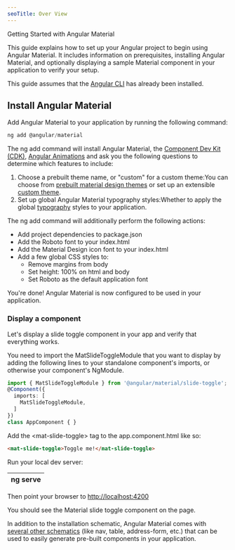 ```yaml
---
seoTitle: Over View
---
```


Getting Started with Angular Material

This guide explains how to set up your Angular project to begin using Angular Material. It includes information on prerequisites, installing Angular Material, and optionally displaying a sample Material component in your application to verify your setup.

This guide assumes that the [Angular CLI](https://angular.dev/tools/cli/setup-local#install-the-angular-cli) has already been installed.

## Install Angular Material

Add Angular Material to your application by running the following command:

```typescript
ng add @angular/material
```

The ng add command will install Angular Material, the [Component Dev Kit (CDK)](https://material.angular.io/cdk/categories), [Angular Animations](https://angular.dev/guide/animations) and ask you the following questions to determine which features to include:

1. Choose a prebuilt theme name, or "custom" for a custom theme\:You can choose from [prebuilt material design themes](https://material.angular.io/guide/theming#pre-built-themes) or set up an extensible [custom theme](https://material.angular.io/guide/theming#defining-a-theme).
2. Set up global Angular Material typography styles\:Whether to apply the global [typography](https://material.angular.io/guide/typography) styles to your application.

The ng add command will additionally perform the following actions:

* Add project dependencies to package.json
* Add the Roboto font to your index.html
* Add the Material Design icon font to your index.html
* Add a few global CSS styles to:
  * Remove margins from body
  * Set height: 100% on html and body
  * Set Roboto as the default application font

You're done! Angular Material is now configured to be used in your application.

### Display a component

Let's display a slide toggle component in your app and verify that everything works.

You need to import the MatSlideToggleModule that you want to display by adding the following lines to your standalone component's imports, or otherwise your component's NgModule.

```typescript
import { MatSlideToggleModule } from '@angular/material/slide-toggle';
@Component({
  imports: [
    MatSlideToggleModule,
  ]
})
class AppComponent { }
```

Add the \<mat-slide-toggle> tag to the app.component.html like so:

```html
<mat-slide-toggle>Toggle me!</mat-slide-toggle>
```

Run your local dev server:

| ng serve |
| -------- |

Then point your browser to [http://localhost:4200](http://localhost:4200/)

You should see the Material slide toggle component on the page.

In addition to the installation schematic, Angular Material comes with [several other schematics](https://material.angular.io/guide/schematics) (like nav, table, address-form, etc.) that can be used to easily generate pre-built components in your application.
